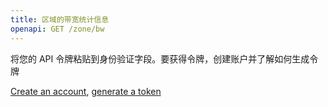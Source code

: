 ```yaml
---
title: 区域的带宽统计信息
openapi: GET /zone/bw
---
```

<Tip>
将您的 API 令牌粘贴到身份验证字段。要获得令牌，创建账户并了解如何生成令牌

[Create an account](https://brightdata.com/?hs_signup=1&utm_source=docs&utm_campaign=playground), [generate a token](/api-reference/unlocker/api_token)
</Tip>

